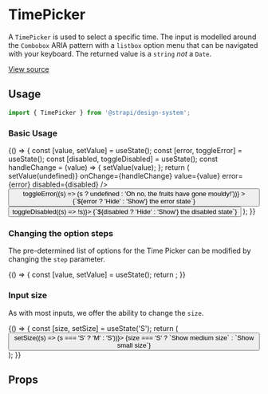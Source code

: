 
<Meta title="Design System/Components/TimePicker" component={TimePicker} />

# TimePicker

A `TimePicker` is used to select a specific time. The input is modelled around the `Combobox` ARIA pattern with a `listbox`
option menu that can be navigated with your keyboard. The returned value is a `string` _not_ a `Date`.

[View source](https://github.com/strapi/design-system/tree/main/packages/strapi-design-system/src/TimePicker)

## Usage

```js
import { TimePicker } from '@strapi/design-system';
```

### Basic Usage

<Canvas>
  <Story name="base">
    {() => {
      const [value, setValue] = useState();
      const [error, toggleError] = useState();
      const [disabled, toggleDisabled] = useState();
      const handleChange = (value) => {
        setValue(value);
      };
      return (
        <Flex direction="column" alignItems="center" gap={11}>
          <TimePicker
            label="Lunchtime"
            onClear={() => setValue(undefined)}
            onChange={handleChange}
            value={value}
            error={error}
            disabled={disabled}
          />
          <Flex gap={2}>
            <Button
              variant="danger-light"
              onClick={() => toggleError((s) => (s ? undefined : 'Oh no, the fruits have gone mouldy!'))}
            >
              {`${error ? 'Hide' : 'Show'} the error state`}
            </Button>
            <Button variant="tertiary" onClick={() => toggleDisabled((s) => !s)}>
              {`${disabled ? 'Hide' : 'Show'} the disabled state`}
            </Button>
          </Flex>
        </Flex>
      );
    }}
  </Story>
</Canvas>

### Changing the option steps

The pre-determined list of options for the Time Picker can be modified by changing the `step` parameter.

<Canvas>
  <Story name="steps">
    {() => {
      const [value, setValue] = useState();
      return <TimePicker step={60} label="Lunch hour" onChange={setValue} value={value} />;
    }}
  </Story>
</Canvas>

### Input size

As with most inputs, we offer the ability to change the `size`.

<Canvas>
  <Story name="sizing">
    {() => {
      const [size, setSize] = useState('S');
      return (
        <Flex direction="column" alignItems="center" gap={11}>
          <TimePicker required size={size} label={size === 'S' ? 'Small date picker' : 'Medium date picker'} />
          <Button variant="primary" onClick={() => setSize((s) => (s === 'S' ? 'M' : 'S'))}>
            {size === 'S' ? `Show medium size` : `Show small size`}
          </Button>
        </Flex>
      );
    }}
  </Story>
</Canvas>

## Props

<ArgsTable of={TimePicker} />
